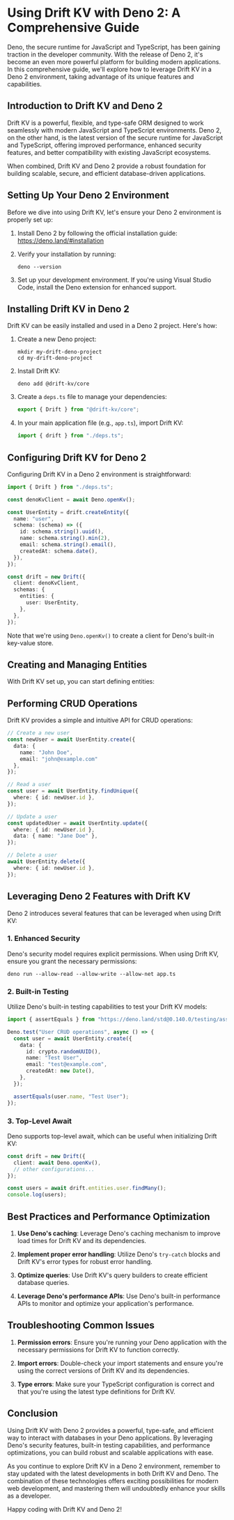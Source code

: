 # Using Drift KV with Deno 2: A Comprehensive Guide

Deno, the secure runtime for JavaScript and TypeScript, has been gaining traction in the developer community. With the release of Deno 2, it's become an even more powerful platform for building modern applications. In this comprehensive guide, we'll explore how to leverage Drift KV in a Deno 2 environment, taking advantage of its unique features and capabilities.
## Introduction to Drift KV and Deno 2

Drift KV is a powerful, flexible, and type-safe ORM designed to work seamlessly with modern JavaScript and TypeScript environments. Deno 2, on the other hand, is the latest version of the secure runtime for JavaScript and TypeScript, offering improved performance, enhanced security features, and better compatibility with existing JavaScript ecosystems.

When combined, Drift KV and Deno 2 provide a robust foundation for building scalable, secure, and efficient database-driven applications.

## Setting Up Your Deno 2 Environment

Before we dive into using Drift KV, let's ensure your Deno 2 environment is properly set up:

1. Install Deno 2 by following the official installation guide: https://deno.land/#installation

2. Verify your installation by running:
   ```
   deno --version
   ```

3. Set up your development environment. If you're using Visual Studio Code, install the Deno extension for enhanced support.

## Installing Drift KV in Deno 2

Drift KV can be easily installed and used in a Deno 2 project. Here's how:

1. Create a new Deno project:
   ```
   mkdir my-drift-deno-project
   cd my-drift-deno-project
   ```

2. Install Drift KV:
   ```
   deno add @drift-kv/core
   ```

3. Create a `deps.ts` file to manage your dependencies:
   ```typescript
   export { Drift } from "@drift-kv/core";
   ```

3. In your main application file (e.g., `app.ts`), import Drift KV:
   ```typescript
   import { drift } from "./deps.ts";
   ```

## Configuring Drift KV for Deno 2

Configuring Drift KV in a Deno 2 environment is straightforward:

```typescript
import { Drift } from "./deps.ts";

const denoKvClient = await Deno.openKv();

const UserEntity = drift.createEntity({
  name: "user",
  schema: (schema) => ({
    id: schema.string().uuid(),
    name: schema.string().min(2),
    email: schema.string().email(),
    createdAt: schema.date(),
  }),
});

const drift = new Drift({
  client: denoKvClient,
  schemas: {
    entities: {
      user: UserEntity,
    },
  },
});
```

Note that we're using `Deno.openKv()` to create a client for Deno's built-in key-value store.

## Creating and Managing Entities

With Drift KV set up, you can start defining entities:

## Performing CRUD Operations

Drift KV provides a simple and intuitive API for CRUD operations:

```typescript
// Create a new user
const newUser = await UserEntity.create({
  data: {
    name: "John Doe",
    email: "john@example.com"
  },
});

// Read a user
const user = await UserEntity.findUnique({
  where: { id: newUser.id },
});

// Update a user
const updatedUser = await UserEntity.update({
  where: { id: newUser.id },
  data: { name: "Jane Doe" },
});

// Delete a user
await UserEntity.delete({
  where: { id: newUser.id },
});
```

## Leveraging Deno 2 Features with Drift KV

Deno 2 introduces several features that can be leveraged when using Drift KV:

### 1. Enhanced Security

Deno's security model requires explicit permissions. When using Drift KV, ensure you grant the necessary permissions:

```
deno run --allow-read --allow-write --allow-net app.ts
```

### 2. Built-in Testing

Utilize Deno's built-in testing capabilities to test your Drift KV models:

```typescript
import { assertEquals } from "https://deno.land/std@0.140.0/testing/asserts.ts";

Deno.test("User CRUD operations", async () => {
  const user = await UserEntity.create({
    data: {
      id: crypto.randomUUID(),
      name: "Test User",
      email: "test@example.com",
      createdAt: new Date(),
    },
  });

  assertEquals(user.name, "Test User");
});
```

### 3. Top-Level Await

Deno supports top-level await, which can be useful when initializing Drift KV:

```typescript
const drift = new Drift({
  client: await Deno.openKv(),
  // other configurations...
});

const users = await drift.entities.user.findMany();
console.log(users);
```

## Best Practices and Performance Optimization

1. **Use Deno's caching**: Leverage Deno's caching mechanism to improve load times for Drift KV and its dependencies.

2. **Implement proper error handling**: Utilize Deno's `try-catch` blocks and Drift KV's error types for robust error handling.

3. **Optimize queries**: Use Drift KV's query builders to create efficient database queries.

4. **Leverage Deno's performance APIs**: Use Deno's built-in performance APIs to monitor and optimize your application's performance.

## Troubleshooting Common Issues

1. **Permission errors**: Ensure you're running your Deno application with the necessary permissions for Drift KV to function correctly.

2. **Import errors**: Double-check your import statements and ensure you're using the correct versions of Drift KV and its dependencies.

3. **Type errors**: Make sure your TypeScript configuration is correct and that you're using the latest type definitions for Drift KV.

## Conclusion

Using Drift KV with Deno 2 provides a powerful, type-safe, and efficient way to interact with databases in your Deno applications. By leveraging Deno's security features, built-in testing capabilities, and performance optimizations, you can build robust and scalable applications with ease.

As you continue to explore Drift KV in a Deno 2 environment, remember to stay updated with the latest developments in both Drift KV and Deno. The combination of these technologies offers exciting possibilities for modern web development, and mastering them will undoubtedly enhance your skills as a developer.

Happy coding with Drift KV and Deno 2!
